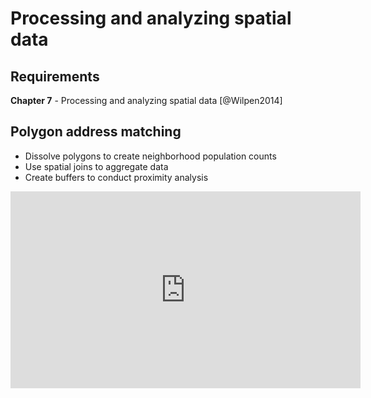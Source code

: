 # Processing and analyzing spatial data {#week7}

## Requirements

**Chapter 7** - Processing and analyzing spatial data [@Wilpen2014]

## Polygon address matching

+ Dissolve polygons to create neighborhood population counts
+ Use spatial joins to aggregate data
+ Create buffers to conduct proximity analysis

<iframe width="560" height="315" src="https://www.youtube.com/embed/3hJUVqq_Ln4" frameborder="0" allow="accelerometer; autoplay; encrypted-media; gyroscope; picture-in-picture" allowfullscreen></iframe>
